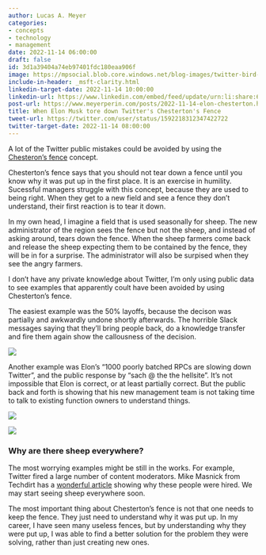 ```yaml
---
author: Lucas A. Meyer
categories:
- concepts
- technology
- management
date: 2022-11-14 06:00:00
draft: false
id: 3d1a39404a74eb97401fdc180eaa906f
image: https://mpsocial.blob.core.windows.net/blog-images/twitter-bird-fence.jpg
include-in-header: _msft-clarity.html
linkedin-target-date: 2022-11-14 10:00:00
linkedin-url: https://www.linkedin.com/embed/feed/update/urn:li:share:6997984013650935809
post-url: https://www.meyerperin.com/posts/2022-11-14-elon-chesterton.html
title: When Elon Musk tore down Twitter's Chesterton's Fence
tweet-url: https://twitter.com/user/status/1592218312347422722
twitter-target-date: 2022-11-14 08:00:00
---
```


A lot of the Twitter public mistakes could be avoided by using the [Chesteron's fence](/posts/2022-04-02-chestertons-fence.qmd) concept. 

Chesterton's fence says that you should not tear down a fence until you know why it was put up in the first place. It is an exercise in humility. Sucessful managers struggle with this concept, because they are used to being right. When they get to a new field and see a fence they don't understand, their first reaction is to tear it down. 

In my own head, I imagine a field that is used seasonally for sheep. The new administrator of the region sees the fence but not the sheep, and instead of asking around, tears down the fence. When the sheep farmers come back and release the sheep expecting them to be contained by the fence, they will be in for a surprise. The administrator will also be surpised when they see the angry farmers.

I don't have any private knowledge about Twitter, I'm only using public data to see examples that apparently coult have been avoided by using Chesterton's fence. 

The easiest example was the 50% layoffs, because the decison was partially and awkwardly undone shortly afterwards. The horrible Slack messages saying that they'll bring people back, do a knowledge transfer and fire them again show the callousness of the decision.

![](https://mpsocial.blob.core.windows.net/blog-images/luke-simon-slack.jpg)

Another example was Elon's "1000 poorly batched RPCs are slowing down Twitter", and the public response by "sach @ the the hellsite". It's not impossible that Elon is correct, or at least partially correct. But the public back and forth is showing that his new management team is not taking time to talk to existing function owners to understand things.

::: {layout-ncol=2}
![](https://mpsocial.blob.core.windows.net/blog-images/elon-rpcs.png)

![](https://mpsocial.blob.core.windows.net/blog-images/sach-graphql.png)
:::

### Why are there sheep everywhere?

The most worrying examples might be still in the works. For example, Twitter fired a large number of content moderators. Mike Masnick from Techdirt has a [wonderful article](https://www.techdirt.com/2022/11/02/hey-elon-let-me-help-you-speed-run-the-content-moderation-learning-curve/) showing why these people were hired. We may start seeing sheep everywhere soon.

The most important thing about Chesterton's fence is not that one needs to keep the fence. They just need to understand why it was put up. In my career, I have seen many useless fences, but by understanding why they were put up, I was able to find a better solution for the problem they were solving, rather than just creating new ones.

